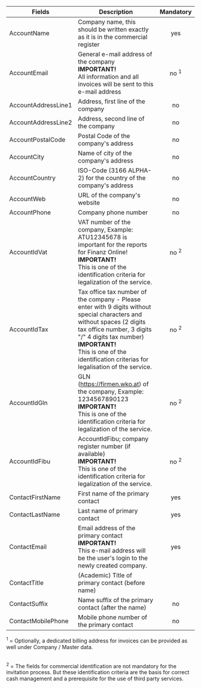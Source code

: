 
| Fields | Description                                                                                                                         | Mandatory |
|------------------------|-------------------------------------------------------------------------------------------------------------------------------------|:---------:|
| AccountName            | Company name, this should be written exactly as it is in the commercial register                                                    | yes       |
| AccountEmail           | General e-mail address of the company<br />**IMPORTANT!**<br />All information and all invoices will be sent to this e-mail address | no <sup>1</sup>       |
| AccountAddressLine1    | Address, first line of the company                                                                                                  | no        |
| AccountAddressLine2    | Address, second line of the company                                                                                                 | no        |
| AccountPostalCode      | Postal Code of the company's address                                                                                                             | no         |
| AccountCity            | Name of city of the company's address                                                                                               | no        |
| AccountCountry         | ISO-Code (3166 ALPHA-2) for the country of the company's address                                                                                                                | no        |
| AccountWeb             | URL of the company's website                                                                                                        | no        |
| AccountPhone           | Company phone number                                                                                                                | no        |
| AccountIdVat           | VAT number of the company, Example: ATU12345678 is important for the reports for Finanz Online!<br />**IMPORTANT!**<br />This is one of the identification criteria for legalization of the service.                              |no <sup>2</sup>      |
| AccountIdTax           | Tax office tax number of the company - Please enter with 9 digits without special characters and without spaces (2 digits tax office number, 3 digits "/" 4 digits tax number)<br />**IMPORTANT!**<br />This is one of the identification criterias for legalisation of the service.                              |no <sup>2</sup>      |
| AccountIdGln           | GLN  (https://firmen.wko.at) of the company, Example: 1234567890123 <br />**IMPORTANT!**<br />This is one of the identification criteria for legalization of the service.                              |no <sup>2</sup>      |
| AccountIdFibu          | AccountIdFibu; company register number (if available) <br />**IMPORTANT!**<br />This is one of the identification criteria for legalization of the service.                              |no <sup>2</sup>      |
| ContactFirstName       | First name of the primary contact                                                                                                   | yes       |
| ContactLastName        | Last name of primary contact                                                                                                        | yes       |
| ContactEmail           | Email address of the primary contact<br />**IMPORTANT!**<br />This e-mail address will be the user's login to the newly created company. | yes       |
| ContactTitle           | (Academic) Title of primary contact (before name)  
| ContactSuffix          | Name suffix of the primary contact (after the name)                                                                                    | no        |
| ContactMobilePhone     | Mobile phone number of the primary contact                                                                                          | no        |

<sup>1</sup> = Optionally, a dedicated billing address for invoices can be provided as well under Company / Master data.  
<br/>

<sup>2</sup> = The fields for commercial identification are not mandatory for the invitation process. But these identification criteria are the basis for correct cash management and a prerequisite for the use of third party services.  
